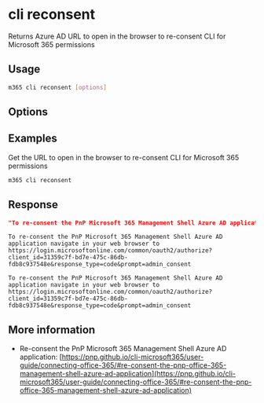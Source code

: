 
# cli reconsent

Returns Azure AD URL to open in the browser to re-consent CLI for Microsoft 365 permissions

## Usage

```sh
m365 cli reconsent [options]
```

## Options

<Global />

## Examples

Get the URL to open in the browser to re-consent CLI for Microsoft 365 permissions

```sh
m365 cli reconsent
```

## Response

<Tabs>
  <TabItem value="json" label="JSON">

  ```json
  "To re-consent the PnP Microsoft 365 Management Shell Azure AD application navigate in your web browser to https://login.microsoftonline.com/common/oauth2/authorize?client_id=31359c7f-bd7e-475c-86db-fdb8c937548e&response_type=code&prompt=admin_consent"
  ```

  </TabItem>
  <TabItem value="text" label="Text">

  ```text
  To re-consent the PnP Microsoft 365 Management Shell Azure AD application navigate in your web browser to https://login.microsoftonline.com/common/oauth2/authorize?client_id=31359c7f-bd7e-475c-86db-fdb8c937548e&response_type=code&prompt=admin_consent
  ```

  </TabItem>
  <TabItem value="csv" label="CSV">

  ```csv
  To re-consent the PnP Microsoft 365 Management Shell Azure AD application navigate in your web browser to https://login.microsoftonline.com/common/oauth2/authorize?client_id=31359c7f-bd7e-475c-86db-fdb8c937548e&response_type=code&prompt=admin_consent
  ```

  </TabItem>
</Tabs>

## More information

- Re-consent the PnP Microsoft 365 Management Shell Azure AD application: [https://pnp.github.io/cli-microsoft365/user-guide/connecting-office-365/#re-consent-the-pnp-office-365-management-shell-azure-ad-application](https://pnp.github.io/cli-microsoft365/user-guide/connecting-office-365/#re-consent-the-pnp-office-365-management-shell-azure-ad-application)
